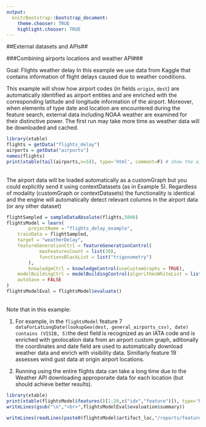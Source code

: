 ```yaml
---
output:
  knitrBootstrap::bootstrap_document:
    theme.chooser: TRUE
    highlight.chooser: TRUE
---
```


<!--
%\VignetteEngine{knitr::rmarkdown}
%\VignetteIndexEntry{external_weather}
%\VignetteDepends{xtable}
-->

##External datasets and APIs##

###Combining airports locations and weather API###

Goal: Flights weather delay
In this example we use data from Kaggle that contains information of flight delays caused due to weather conditions.

This example will show how airport codes (in fields `origin`, `dest`) are automatically identified as airport entities and are enriched with the corresponding latitude and longitude information of the airport.
Moreover, when elements of type date and location are encountered during the feature search, external data including NOAA weather are examined for their distinctive power.
The first run may take more time as weather data will be downloaded and cached. 
<br>
```r
library(xtable)
flights = getData("flights_delay")
airports = getData("airports")
names(flights)
print(xtable(tail(airports,n=5)), type='html', comment=F) # show the airport database
```
<br>
The airport data will be loaded automatically as a customGraph but you could explicitly send it using contextDatasets (as in Example 5). Regardless of modality (customGraph or contextDatasets) the functionality is identical and the engine will automatically detect relevant columns in the airport data (or any other dataset)
<br>

```r
flightSampled = sampleDataAbsolute(flights,5000)
flightsModel = learn(
		projectName = "flights_delay_example",
    trainData = flightSampled,
    target = "weatherDelay",
    featureGenerationCtrl = featureGenerationControl(			 
			maxFeaturesCount = list(30),
			functionsBlackList = list("trigonometry")
		),
		knowledgeCtrl = knowledgeControl(useCustomGraphs = TRUE),
    modelBuildingCtrl = modelBuildingControl(algorithmsWhiteList = list("RXGBoostRegressor")),    
    autoSave = FALSE
)
flightsModelEval = flightsModel$evaluate()
```
<br>
Note that in this example:

1. For example, in the `flightsModel` feature 7 `dataForLatLongDate(lookupGeo(dest, general_airports_csv), date) contains (VISIB, 5)`the dest field is recognized as an IATA code and is enriched with geolocation data from an airport custom graph, aditionally the coordinates and date field are used to automatically download weather data and enrich with visibility data. Simillarly feature 19 assesses wind gust data at origin airport locations.

2. Running using the entire flights data can take a long time due to the Weather API downloading approporaite data for each location (but should achieve better results).
<br>

```r
library(xtable)
print(xtable(flightsModel$features()[1:20,c("idx","feature")]), type='html', comment=F) 
writeLines(gsub("\n","<br>",flightsModelEval$evaluation$summary))
```

```r
writeLines(readLines(paste0(flightsModel$artifact_loc,"/reports/features/features_trace.txt"),n=9))
```

